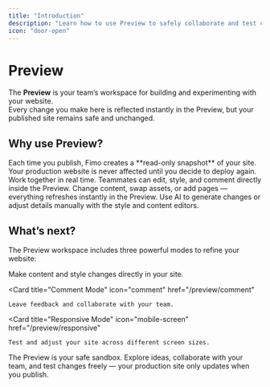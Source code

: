 ```yaml
---
title: "Introduction"
description: "Learn how to use Preview to safely collaborate and test changes before going live."
icon: "door-open"
---
```


# Preview

The **Preview** is your team’s workspace for building and experimenting with your website.  
Every change you make here is reflected instantly in the Preview, but your published site remains safe and unchanged.

## Why use Preview?

<Columns cols={2}>
  <Card title="Safe by design" icon="shield">
    Each time you publish, Fimo creates a **read-only snapshot** of your site.  
    Your production website is never affected until you decide to deploy again.
  </Card>

  <Card title="Live collaboration" icon="users">
    Work together in real time. Teammates can edit, style, and comment directly inside the Preview.
  </Card>

  <Card title="Instant updates" icon="bolt">
    Change content, swap assets, or add pages — everything refreshes instantly in the Preview.
  </Card>

  <Card title="Flexible editing" icon="palette">
    Use AI to generate changes or adjust details manually with the style and content editors.
  </Card>
</Columns>

## What’s next?

The Preview workspace includes three powerful modes to refine your website:

<Columns cols={3}>
  <Card
    title="Edit Mode"
    icon="pen-to-square"
    href="/preview/edit"
  >
    Make content and style changes directly in your site.
  </Card>

  <Card
    title="Comment Mode"
    icon="comment"
    href="/preview/comment"
  >
    Leave feedback and collaborate with your team.
  </Card>

  <Card
    title="Responsive Mode"
    icon="mobile-screen"
    href="/preview/responsive"
  >
    Test and adjust your site across different screen sizes.
  </Card>
</Columns>

<Note>
  The Preview is your safe sandbox. Explore ideas, collaborate with your team, and test changes freely — your production site only updates when you publish.
</Note>
